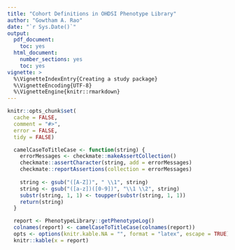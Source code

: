 ```yaml
---
title: "Cohort Definitions in OHDSI Phenotype Library"
author: "Gowtham A. Rao"
date: "`r Sys.Date()`"
output:
  pdf_document: 
    toc: yes     
  html_document:
    number_sections: yes
    toc: yes  
vignette: >
  %\VignetteIndexEntry{Creating a study package}
  %\VignetteEncoding{UTF-8}    
  %\VignetteEngine{knitr::rmarkdown}
---
```


```r
knitr::opts_chunk$set(
  cache = FALSE,
  comment = "#>",
  error = FALSE,
  tidy = FALSE)
```


```r

  camelCaseToTitleCase <- function(string) {
    errorMessages <- checkmate::makeAssertCollection()
    checkmate::assertCharacter(string, add = errorMessages)
    checkmate::reportAssertions(collection = errorMessages)
  
    string <- gsub("([A-Z])", " \\1", string)
    string <- gsub("([a-z])([0-9])", "\\1 \\2", string)
    substr(string, 1, 1) <- toupper(substr(string, 1, 1))
    return(string)
  }

  report <- PhenotypeLibrary::getPhenotypeLog()
  colnames(report) <- camelCaseToTitleCase(colnames(report))
  opts <- options(knitr.kable.NA = "", format = "latex", escape = TRUE)
  knitr::kable(x = report)
```
